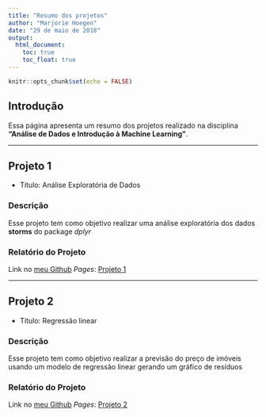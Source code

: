 ---
title: "Resumo dos projetos"
author: "Marjorie Hoegen"
date: "29 de maio de 2018"
output: 
  html_document:
    toc: true
    toc_float: true
---

```{r setup, include=FALSE}
knitr::opts_chunk$set(echo = FALSE)
```

## Introdução

Essa página apresenta um resumo dos projetos realizado na disciplina **"Análise de Dados e Introdução à Machine Learning"**.

***

## Projeto 1

* Título: Análise Exploratória de Dados

### Descrição
Esse projeto tem como objetivo realizar uma análise exploratória dos dados **storms** do package *dplyr*

### Relatório do Projeto

Link no [meu Github](<https://github.com/marjoriehoegen/projeto1_eda>) *Pages*: [Projeto 1](projetos/projeto1.html)

***

## Projeto 2

* Título: Regressão linear

### Descrição
Esse projeto tem como objetivo realizar a previsão do preço de imóveis usando um modelo de regressão linear gerando um gráfico de resíduos

### Relatório do Projeto

Link no [meu Github](<>) *Pages*: [Projeto 2](projetos/projeto1.html)
